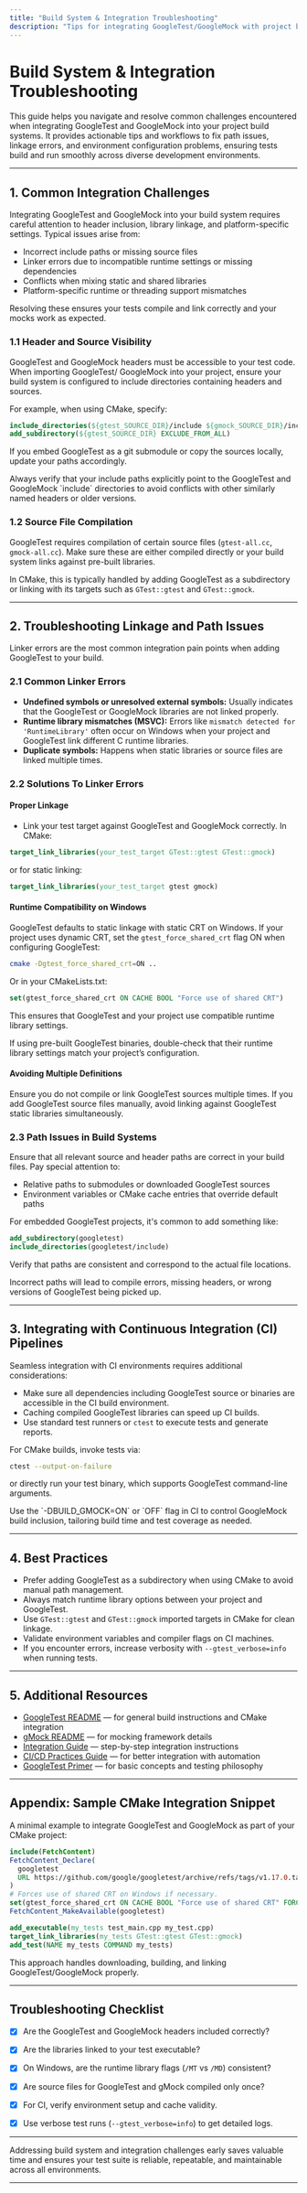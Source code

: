 ```yaml
---
title: "Build System & Integration Troubleshooting"
description: "Tips for integrating GoogleTest/GoogleMock with project build systems, solving path or linkage issues, and connecting to CI environments. Helps ensure that tests run smoothly in diverse environments."
---
```


# Build System & Integration Troubleshooting

This guide helps you navigate and resolve common challenges encountered when integrating GoogleTest and GoogleMock into your project build systems. It provides actionable tips and workflows to fix path issues, linkage errors, and environment configuration problems, ensuring tests build and run smoothly across diverse development environments.

---

## 1. Common Integration Challenges

Integrating GoogleTest and GoogleMock into your build system requires careful attention to header inclusion, library linkage, and platform-specific settings. Typical issues arise from:

- Incorrect include paths or missing source files
- Linker errors due to incompatible runtime settings or missing dependencies
- Conflicts when mixing static and shared libraries
- Platform-specific runtime or threading support mismatches

Resolving these ensures your tests compile and link correctly and your mocks work as expected.

### 1.1 Header and Source Visibility

GoogleTest and GoogleMock headers must be accessible to your test code. When importing GoogleTest/
GoogleMock into your project, ensure your build system is configured to include directories containing headers and sources.

For example, when using CMake, specify:

```cmake
include_directories(${gtest_SOURCE_DIR}/include ${gmock_SOURCE_DIR}/include)
add_subdirectory(${gtest_SOURCE_DIR} EXCLUDE_FROM_ALL)
```

If you embed GoogleTest as a git submodule or copy the sources locally, update your paths accordingly.

<Tip>
Always verify that your include paths explicitly point to the GoogleTest and GoogleMock `include` directories to avoid conflicts with other similarly named headers or older versions.
</Tip>

### 1.2 Source File Compilation

GoogleTest requires compilation of certain source files (`gtest-all.cc`, `gmock-all.cc`). Make sure these
are either compiled directly or your build system links against pre-built libraries.

In CMake, this is typically handled by adding GoogleTest as a subdirectory or linking with its targets such as `GTest::gtest` and `GTest::gmock`.

---

## 2. Troubleshooting Linkage and Path Issues

Linker errors are the most common integration pain points when adding GoogleTest to your build.

### 2.1 Common Linker Errors

- **Undefined symbols or unresolved external symbols:** Usually indicates that the GoogleTest or GoogleMock libraries are not linked properly.
- **Runtime library mismatches (MSVC):** Errors like `mismatch detected for 'RuntimeLibrary'` often occur on Windows when your project and GoogleTest link different C runtime libraries.
- **Duplicate symbols:** Happens when static libraries or source files are linked multiple times.

### 2.2 Solutions To Linker Errors

#### Proper Linkage
- Link your test target against GoogleTest and GoogleMock correctly. In CMake:

```cmake
target_link_libraries(your_test_target GTest::gtest GTest::gmock)
```  
or for static linking:
```cmake
target_link_libraries(your_test_target gtest gmock)
```

#### Runtime Compatibility on Windows

GoogleTest defaults to static linkage with static CRT on Windows. If your project uses dynamic CRT, set the `gtest_force_shared_crt` flag ON when configuring GoogleTest:

```bash
cmake -Dgtest_force_shared_crt=ON ..
```

Or in your CMakeLists.txt:

```cmake
set(gtest_force_shared_crt ON CACHE BOOL "Force use of shared CRT")
```

This ensures that GoogleTest and your project use compatible runtime library settings.

<Tip>
If using pre-built GoogleTest binaries, double-check that their runtime library settings match your project’s configuration.
</Tip>

#### Avoiding Multiple Definitions

Ensure you do not compile or link GoogleTest sources multiple times. If you add GoogleTest source files manually, avoid linking against GoogleTest static libraries simultaneously.

### 2.3 Path Issues in Build Systems

Ensure that all relevant source and header paths are correct in your build files. Pay special attention to:

- Relative paths to submodules or downloaded GoogleTest sources
- Environment variables or CMake cache entries that override default paths

For embedded GoogleTest projects, it's common to add something like:

```cmake
add_subdirectory(googletest)
include_directories(googletest/include)
```

Verify that paths are consistent and correspond to the actual file locations.

<Warning>
Incorrect paths will lead to compile errors, missing headers, or wrong versions of GoogleTest being picked up.
</Warning>

---

## 3. Integrating with Continuous Integration (CI) Pipelines

Seamless integration with CI environments requires additional considerations:

- Make sure all dependencies including GoogleTest source or binaries are accessible in the CI build environment.
- Caching compiled GoogleTest libraries can speed up CI builds.
- Use standard test runners or `ctest` to execute tests and generate reports.

For CMake builds, invoke tests via:

```bash
ctest --output-on-failure
```

or directly run your test binary, which supports GoogleTest command-line arguments.

<Tip>
Use the `-DBUILD_GMOCK=ON` or `OFF` flag in CI to control GoogleMock build inclusion, tailoring build time and test coverage as needed.
</Tip>

---

## 4. Best Practices

- Prefer adding GoogleTest as a subdirectory when using CMake to avoid manual path management.
- Always match runtime library options between your project and GoogleTest.
- Use `GTest::gtest` and `GTest::gmock` imported targets in CMake for clean linkage.
- Validate environment variables and compiler flags on CI machines.
- If you encounter errors, increase verbosity with `--gtest_verbose=info` when running tests.

---

## 5. Additional Resources

- [GoogleTest README](https://github.com/google/googletest/blob/main/googletest/README.md) — for general build instructions and CMake integration
- [gMock README](https://github.com/google/googletest/blob/main/googlemock/README.md) — for mocking framework details
- [Integration Guide](../../guides/integration-and-scenarios/project-integration.md) — step-by-step integration instructions
- [CI/CD Practices Guide](../../guides/integration-and-scenarios/ci-cd-practices.md) — for better integration with automation
- [GoogleTest Primer](../../docs/primer.md) — for basic concepts and testing philosophy

---

## Appendix: Sample CMake Integration Snippet

A minimal example to integrate GoogleTest and GoogleMock as part of your CMake project:

```cmake
include(FetchContent)
FetchContent_Declare(
  googletest
  URL https://github.com/google/googletest/archive/refs/tags/v1.17.0.tar.gz
)
# Forces use of shared CRT on Windows if necessary.
set(gtest_force_shared_crt ON CACHE BOOL "Force use of shared CRT" FORCE)
FetchContent_MakeAvailable(googletest)

add_executable(my_tests test_main.cpp my_test.cpp)
target_link_libraries(my_tests GTest::gtest GTest::gmock)
add_test(NAME my_tests COMMAND my_tests)
```

This approach handles downloading, building, and linking GoogleTest/GoogleMock properly.

---

## Troubleshooting Checklist

- [x] Are the GoogleTest and GoogleMock headers included correctly?
- [x] Are the libraries linked to your test executable?
- [x] On Windows, are the runtime library flags (`/MT` vs `/MD`) consistent?
- [x] Are source files for GoogleTest and gMock compiled only once?
- [x] For CI, verify environment setup and cache validity.
- [x] Use verbose test runs (`--gtest_verbose=info`) to get detailed logs.


---

Addressing build system and integration challenges early saves valuable time and ensures your test suite is reliable, repeatable, and maintainable across all environments.


---